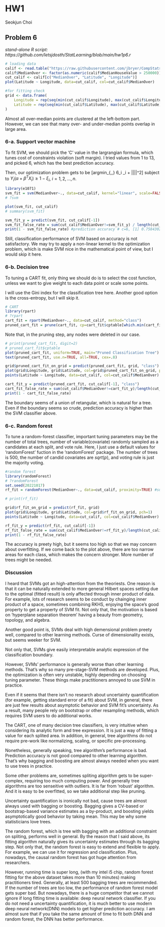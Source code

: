 # HW1

Seokjun Choi

## Problem 6

*stand-alone R script: https://github.com/letsjdosth/StatLearning/blob/main/hw1p6.r*

```r
# loading data
calif <- read.table("https://raw.githubusercontent.com/jbryer/CompStats/master/Data/cadata.dat",header = TRUE)
calif$MedianOver <- factor(as.numeric(calif$MedianHouseValue > 250000))
cut_calif <- calif[c("MedianOver", "Latitude", "Longitude")]
plot(Latitude ~ Longitude, data=cut_calif, col=cut_calif$MedianOver)

#for fitting check
grid <- data.frame(
    Longitude = rep(seq(min(cut_calif$Longitude), max(cut_calif$Longitude), length.out=100), each=100),
    Latitude = rep(seq(min(cut_calif$Latitude), max(cut_calif$Latitude), length.out=100), times=100)
)
```

Almost all over-median points are clustered at the left-bottom part.
However, we can see that many over- and under-median points overlap in large area.


### 6-a. Support vector machine

To fit SVM, we should pick the 'C' value in the largrangian formula, which tunes cost of constraints violation (soft margin).
I tried values from 1 to 13, and picked 6, which has the best prediction accuracy.

Then, our optimization problem gets to be
\[argmin_{\alpha,\beta,\xi} 6\sum_i \xi_i + \frac{1}{2} ||\beta||^2\]
subject to $Y_i(\alpha + \beta^T X_i) \geq 1-\xi_i$, $i=1,2,...,n$.

```r
library(e1071)
svm_fit = svm(MedianOver~., data=cut_calif, kernel="linear", scale=FALSE, cost=6)
# ?svm
```
```r
plot(svm_fit, cut_calif)
# summary(svm_fit)
```

```r
svm_fit_y = predict(svm_fit, cut_calif[-1])
svm_fit_false_rate = sum(cut_calif$MedianOver!=svm_fit_y) / length(cut_calif$MedianOver)
print(1 - svm_fit_false_rate) #prediction accuracy # c=6, [1] 0.7584302
```

Still, classification performance of SVM based on accuracy is not satisfactory.
We may try to apply a non-linear kernel to the optimization problem, which is make SVM nice in the mathematical point of view, but I would skip it here.


### 6-b. Decision tree

To tuning a CART fit, only thing we should do is to select the cost function,
unless we want to give weight to each data point or scale some points.

I will use the Gini index for the classification tree here.
Another good option is the cross-entropy, but I will skip it.

```r
# CART
library(rpart)
# ?rpart
cart_fit = rpart(MedianOver~., data=cut_calif, method="class")
pruned_cart_fit = prune(cart_fit, cp=cart_fit$cptable[which.min(cart_fit$cptable[,"xerror"]),"CP"])
```

Note that, in the pruning step, any nodes were deleted in our case.

```r
# print(pruned_cart_fit, digit=2)
# pruned_cart_fit$cptable
plot(pruned_cart_fit, uniform=TRUE, main="Pruned Classification Tree")
text(pruned_cart_fit, use.n=TRUE, all=TRUE, cex=.8)

grid$pruned_cart_fit_on_grid = predict(pruned_cart_fit, grid, "class")
plot(grid$Longitude, grid$Latitude, col=grid$pruned_cart_fit_on_grid, pch=1)
points(Latitude ~ Longitude, data=cut_calif, col=cut_calif$MedianOver)
```

```r
cart_fit_y = predict(pruned_cart_fit, cut_calif[-1], "class")
cart_fit_false_rate = sum(cut_calif$MedianOver!=cart_fit_y)/length(cut_calif$MedianOver)
print(1 - cart_fit_false_rate)
```

The boundary seems of a union of retangular, which is natural for a tree.
Even if the boundary seems so crude, prediction accuracy is higher than the SVM classifier above.

### 6-c. Random forest

To tune a random-forest classifier, important tuning parameters may be the number of total trees, 
number of variable(covariate) randomly sampled as a candidates at each split, and vote rule.
Here, I just use a default values for 'randomForest' fuction in the 'randomForest' package.
The number of trees is 500, the number of candid covariates are $sqrt(p)$, and voting rule is just the majority voting.

```r
#random forest
library(randomForest)
# ?randomForest
set.seed(20221017)
rf_fit = randomForest(MedianOver~., data=cut_calif, proximity=TRUE) #super time consuming, memory burst!!
```

```r
# print(rf_fit)

grid$rf_fit_on_grid = predict(rf_fit, grid)
plot(grid$Longitude, grid$Latitude, col=grid$rf_fit_on_grid, pch=1)
points(Latitude ~ Longitude, data=cut_calif, col=cut_calif$MedianOver)
```
```r
rf_fit_y = predict(rf_fit, cut_calif[-1])
rf_fit_false_rate = sum(cut_calif$MedianOver!=rf_fit_y)/length(cut_calif$MedianOver)
print(1 - rf_fit_false_rate)
```

The accuracy is preety high, but it seems too high so that we may concern about overfitting.
If we come back to the plot above, there are too narrow areas for each class, which makes the concern stronger.
More number of trees might be needed.

### Discussion

I heard that SVMs got an high-attention from the theoriests.
One reason is that it can be naturally extended to more general Hilbert spaces setting 
due to the optimal (fitted result) is only affected through inner product of data.
For example, lots of research seems to be conduct by chainging inner product of a space, 
sometimes combining RKHS, enjoying the space's good property to get a property of SVM fit.
Not only that, the motivation is based on 'hyperplane separation theorem' having a beauty from geometry, topology, and algebra.

Another good point is, SVMs deal with high demensional problem preety well, compared to other learning methods.
Curse of dimensionality exists, but seems weeker for SVM.

Not only that, SVMs give easily interpretable analytic expression of the classification boundary.

However, SVMs' performance is generally worse than other learning methods.
That's why so many pre-stage-SVM methods are developed.
Plus, the optimization is often very unstable, highly depending on choosing tuning parameter.
These things make practitioners annoyed to use SVM in practice.

Even if it seems that there isn't no research about uncertainty quantification (for example, getting standard error of a fit) about SVM,
in general, there are just few results about asymptotic behavior and SVM fit's uncertainty.
As a result, many people rely on bootstrap or other resampling methods, which requires SVM users to do additional works.

The CART, one of many decision tree classifiers, is very intuitive when considering its analytic form and tree expression.
It is just a way of fitting a value for each splited area.
In addition, in general, tree algorithms do not require pre-work like normalizing, scaling, or specific pre-processing.

Nonetheless, generally speaking, tree algorithm's performance is bad.
Prediction accuracy is not good compared to other learning algorithm.
That's why bagging and boosting are almost always needed when you want to use trees in practice.

Some other problems are, sometimes spliting algorithm gets to be super-complex, requiring too much computing power.
And generally tree algorithms are too senseitive with outliers. It is far from 'robust' algorithm.
And it is easy to be overfitted, so we take additional step like pruning.

Uncertainty quantification is ironically not bad, cause trees are almost always used with bagging or boosting.
Bagging gives a CV-based or bootstrap-based variance estimates as a by-product, and boosting yields asymptotically good behavior by taking mean.
This may be why some statisticians love trees.

The random forest, which is tree with bagging with an additional constraint on spliting, performs well in general.
By the reason that I said above, its fitting algorithm naturally gives its uncertainty estimates through its bagging step.
Not only that, the random forest is easy to extend and flexible to apply.
For example, we can use it for regression and classification. Plus, nowadays, the causal random forest has got huge attention from researchers.

However, running time is super long, (with my intel i5 chip, random forest fitting for the above dataset takes more than 10 minutes) making practitioners tired.
Generally, at least 500 bagging trees are recommended. If the number of trees are too low, the performance of random forest model gets super bad.
But nowadays, there is a huge competitor that we cannot ignore if long fitting time is available: deep neural network classifier.
If you do not need a uncertainty quantification, it is much better to use modern deep neural network(DNN) models to get higher prediction accuracy.
I am almost sure that if you take the same amount of time to fit both DNN and random forest, the DNN has better performance.

